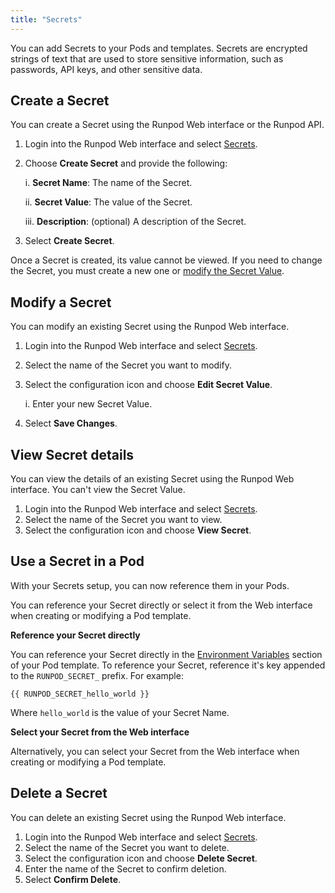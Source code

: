 ```yaml
---
title: "Secrets"
---
```


You can add Secrets to your Pods and templates. Secrets are encrypted strings of text that are used to store sensitive information, such as passwords, API keys, and other sensitive data.

## Create a Secret

You can create a Secret using the Runpod Web interface or the Runpod API.

1. Login into the Runpod Web interface and select [Secrets](https://www.runpod.io/console/user/secrets).

2. Choose **Create Secret** and provide the following:

   i. **Secret Name**: The name of the Secret.

   ii. **Secret Value**: The value of the Secret.

   iii. **Description**: (optional) A description of the Secret.

3. Select **Create Secret**.

<Info>

Once a Secret is created, its value cannot be viewed. If you need to change the Secret, you must create a new one or [modify the Secret Value](#modify-a-secret).

</Info>

## Modify a Secret

You can modify an existing Secret using the Runpod Web interface.

1. Login into the Runpod Web interface and select [Secrets](https://www.runpod.io/console/user/secrets).
2. Select the name of the Secret you want to modify.
3. Select the configuration icon and choose **Edit Secret Value**.

   i. Enter your new Secret Value.
4. Select **Save Changes**.

## View Secret details

You can view the details of an existing Secret using the Runpod Web interface. You can't view the Secret Value.

1. Login into the Runpod Web interface and select [Secrets](https://www.runpod.io/console/user/secrets).
2. Select the name of the Secret you want to view.
3. Select the configuration icon and choose **View Secret**.

## Use a Secret in a Pod

With your Secrets setup, you can now reference them in your Pods.

You can reference your Secret directly or select it from the Web interface when creating or modifying a Pod template.

**Reference your Secret directly**

You can reference your Secret directly in the [Environment Variables](/pods/references/environment-variables) section of your Pod template. To reference your Secret, reference it's key appended to the `RUNPOD_SECRET_` prefix. For example:

```
{{ RUNPOD_SECRET_hello_world }}
```

Where `hello_world` is the value of your Secret Name.

**Select your Secret from the Web interface**

Alternatively, you can select your Secret from the Web interface when creating or modifying a Pod template.

## Delete a Secret

You can delete an existing Secret using the Runpod Web interface.

1. Login into the Runpod Web interface and select [Secrets](https://www.runpod.io/console/user/secrets).
2. Select the name of the Secret you want to delete.
3. Select the configuration icon and choose **Delete Secret**.
4. Enter the name of the Secret to confirm deletion.
5. Select **Confirm Delete**.
